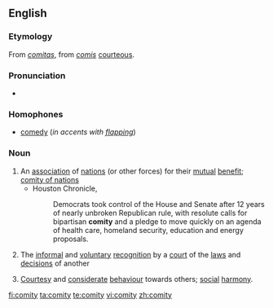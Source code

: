 ==English==

===Etymology===
From {{etyl|la}} ''[[comitas]]'', from ''[[comis]]'' [[courteous]].

===Pronunciation===
* {{IPA|/'kɒmɪti/}}

===Homophones===
*[[comedy]] (''in accents with [[flapping]]'')

===Noun===
{{en-noun|comities}}

# An [[association]] of [[nation]]s (or other forces) for their [[mutual]] [[benefit]]; [[comity of nations]]
#* Houston Chronicle,
#*: Democrats took control of the House and Senate after 12 years of nearly unbroken Republican rule, with resolute calls for bipartisan '''comity''' and a pledge to move quickly on an agenda of health care, homeland security, education and energy proposals.
# {{legal}} The [[informal]] and [[voluntary]] [[recognition]] by a [[court]] of the [[law]]s and [[decision]]s of another
# [[courtesy|Courtesy]] and [[considerate]] [[behaviour]] towards others; [[social]] [[harmony]].

[[fi:comity]]
[[ta:comity]]
[[te:comity]]
[[vi:comity]]
[[zh:comity]]